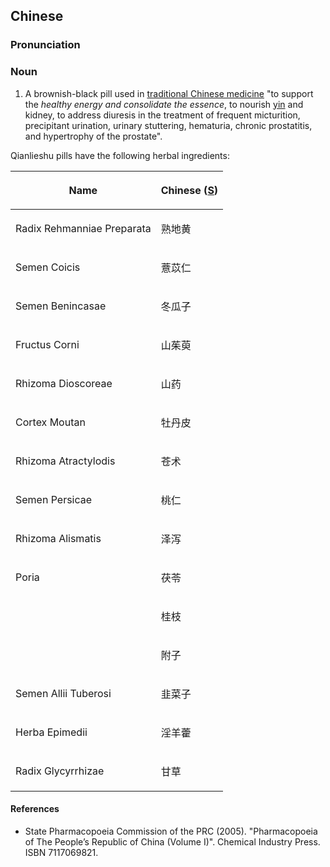 ==Chinese==
{{zh-forms}}

===Pronunciation===
{{zh-pron
|m=qiánlièshū wán
|cat=n
}}

===Noun===
{{zh-noun}}

# A brownish-black pill used in [[traditional Chinese medicine]] "to support the ''healthy energy and consolidate the essence'', to nourish [[yin]] and kidney, to address diuresis in the treatment of frequent micturition, precipitant urination, urinary stuttering, hematuria, chronic prostatitis, and hypertrophy of the prostate".

Qianlieshu pills have the following herbal ingredients:

{| class="wikitable sortable"
|-
!Name
!Chinese ([[Simplified Chinese|S]])
|-
|Radix Rehmanniae Preparata
|熟地黄
|-
|Semen Coicis
|薏苡仁
|-
|Semen Benincasae
|冬瓜子
|-
|Fructus Corni
|山茱萸
|-
|Rhizoma Dioscoreae
|山药
|-
|Cortex Moutan
|牡丹皮
|-
|Rhizoma Atractylodis
|苍术
|-
|Semen Persicae
|桃仁
|-
|Rhizoma Alismatis
|泽泻
|-
|Poria
|茯苓
|-
| {{l|la|ramulus|Ramulus}} {{l|mul|Cinnamomum|Cinnamomi}}
|桂枝
|-
|{{l|la|radix|Radix}} {{l|mul|Aconitum|Aconiti}} {{l|la|lateralis|Lateralis|}} {{l|la|preparatus|Preparata}}
|附子
|-
|Semen Allii Tuberosi
|韭菜子
|-
|Herba Epimedii
|淫羊藿
|-
|Radix Glycyrrhizae
|甘草
|}

====References====
* State Pharmacopoeia Commission of the PRC (2005). "Pharmacopoeia of The People’s Republic of China (Volume I)". Chemical Industry Press. ISBN 7117069821.
